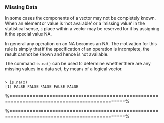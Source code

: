 ### Missing Data

In some cases the components of a vector may not be
completely known. When an element or value is 'not available' or a 'missing value' in the statistical sense, a place within a vector
may be reserved for it by assigning it the special value NA.

In general any operation on an NA becomes an NA.
The motivation for this rule is simply that if the specification of an operation is incomplete, the result cannot be known and hence is not available.
<p>
The command ``is.na()`` can be used to determine whether there
are any missing values in a data set, by means of a logical
vector.

<pre><code>
> is.na(x)
[1] FALSE FALSE FALSE FALSE FALSE
</code></pre>


 %==============================================================================================%

 \frametitle{2.10 Missing Data}
 \begin{itemize}
 \item In some cases the entire contents of a vector may not be known. For example, missing data
 from a particular data set. \item A place can be reserved for this by assigning it the special value
 NA.
 NA is a logical constant of length 1 which contains a missing value indicator.
 \item  NA stands
 for Not Available.
 \item Missing values can adversely affect calculations. Add \texttt{na.rm=T} to commands
 
 \begin{framed}
 \texttt{mean(X,na.rm=T)}
 \end{framed}
 \end{itemize}

 %==============================================================================================%

 

